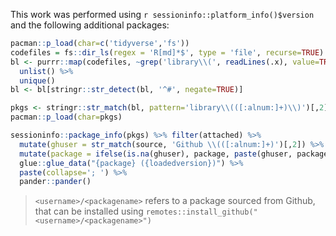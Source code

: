 This work was performed using `r sessioninfo::platform_info()$version` and the following additional
packages:

```r
pacman::p_load(char=c('tidyverse','fs'))
codefiles = fs::dir_ls(regex = 'R[md]*$', type = 'file', recurse=TRUE)
bl <- purrr::map(codefiles, ~grep('library\\(', readLines(.x), value=TRUE)) %>% 
  unlist() %>% 
  unique()
bl <- bl[stringr::str_detect(bl, '^#', negate=TRUE)]

pkgs <- stringr::str_match(bl, pattern='library\\(([:alnum:]+)\\)')[,2] %>% unique()
pacman::p_load(char=pkgs)

sessioninfo::package_info(pkgs) %>% filter(attached) %>%
  mutate(ghuser = str_match(source, 'Github \\(([:alnum:]+)')[,2]) %>%
  mutate(package = ifelse(is.na(ghuser), package, paste(ghuser, package, sep='/'))) %>%
  glue::glue_data("{package} ({loadedversion})") %>%
  paste(collapse='; ') %>%
  pander::pander()
```

> `<username>/<packagename>` refers to a package sourced from Github, that can be installed using `remotes::install_github("<username>/<packagename>")`
